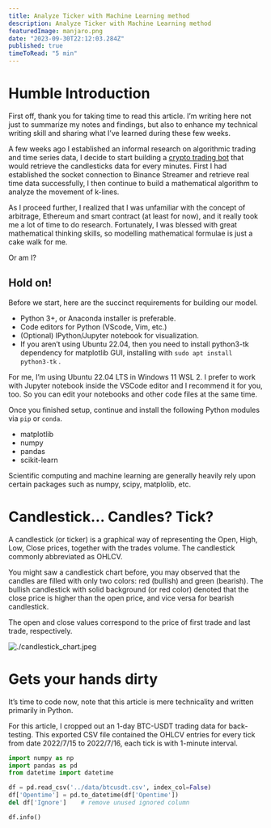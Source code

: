 ```yaml
---
title: Analyze Ticker with Machine Learning method
description: Analyze Ticker with Machine Learning method
featuredImage: manjaro.png
date: "2023-09-30T22:12:03.284Z"
published: true
timeToRead: "5 min"
---
```


# Humble Introduction

First off, thank you for taking time to read this article. I’m writing here not just to summarize my notes and findings, but also to enhance my technical writing skill and sharing what I’ve learned during these few weeks.

A few weeks ago I established an informal research on algorithmic trading and time series data, I decide to start building a [crypto trading bot](https://github.com/pehcy/binoculars) that would retrieve the candlesticks data for every minutes. First I had established the socket connection to Binance Streamer and retrieve real time data successfully, I then continue to build a mathematical algorithm to analyze the movement of k-lines.

As I proceed further, I realized that I was unfamiliar with the concept of arbitrage, Ethereum and smart contract (at least for now), and it really took me a lot of time to do research. Fortunately, I was blessed with great mathematical thinking skills, so modelling mathematical formulae is just a cake walk for me. 

Or am I?

## Hold on!

Before we start, here are the succinct requirements for building our model.

- Python 3+, or Anaconda installer is preferable.
- Code editors for Python (VScode, Vim, etc.)
- (Optional) IPython/Jupyter notebook for visualization.
- If you aren’t using Ubuntu 22.04, then you need to install python3-tk dependency for matplotlib GUI, installing with `sudo apt install python3-tk` .

For me, I’m using Ubuntu 22.04 LTS in Windows 11 WSL 2. I prefer to work with Jupyter notebook inside the VSCode editor and I recommend it for you, too. So you can edit your notebooks and other code files at the same time.

Once you finished setup, continue and install the following Python modules via `pip` or `conda`.

- matplotlib
- numpy
- pandas
- scikit-learn

Scientific computing and machine learning are generally heavily rely upon certain packages such as numpy, scipy, matplolib, etc. 

# Candlestick… Candles? Tick?

A candlestick (or ticker) is a graphical way of representing the Open, High, Low, Close prices, together with the trades volume. The candlestick commonly abbreviated as OHLCV. 

You might saw a candlestick chart before, you may observed that the candles are filled with only two colors: red (bullish) and green (bearish). The bullish candlestick with solid background (or red color) denoted that the close price is higher than the open price, and vice versa for bearish candlestick. 

The open and close values correspond to the price of first trade and last trade, respectively.

![./candlestick_chart.jpeg](./candlestick_chart.jpeg)

# Gets your hands dirty

It’s time to code now, note that this article is mere technicality and written primarily in Python.  

For this article, I cropped out an 1-day BTC-USDT trading data for back-testing. This exported CSV file contained the OHLCV entries for every tick from date 2022/7/15 to 2022/7/16, each tick is with 1-minute interval.

```python
import numpy as np
import pandas as pd
from datetime import datetime

df = pd.read_csv('../data/btcusdt.csv', index_col=False)
df['Opentime'] = pd.to_datetime(df['Opentime'])
del df['Ignore']    # remove unused ignored column

df.info()
```